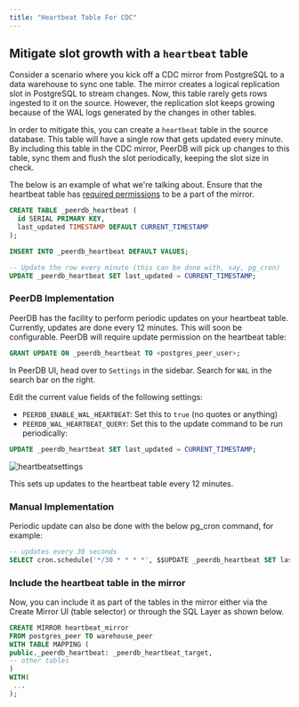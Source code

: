 ```yaml
---
title: "Heartbeat Table For CDC"
---
```


## Mitigate slot growth with a `heartbeat` table

Consider a scenario where you kick off a CDC mirror from PostgreSQL to a data warehouse to sync one table. The mirror creates a logical replication slot in PostgreSQL to stream changes.
Now, this table rarely gets rows ingested to it on the source. However, the replication slot keeps growing because of the WAL logs generated by the changes in other tables.


In order to mitigate this, you can create a `heartbeat` table in the source database. This table will have a single row that gets updated every minute.
By including this table in the CDC mirror, PeerDB will pick up changes to this table, sync them and flush the slot periodically, keeping the slot size in check.

The below is an example of what we're talking about. Ensure that the heartbeat table has [required permissions](/connect/postgres/rds_postgres#creating-peerdb-user-and-granting-permissions) to be a part of the mirror.


```sql
CREATE TABLE _peerdb_heartbeat (
  id SERIAL PRIMARY KEY,
  last_updated TIMESTAMP DEFAULT CURRENT_TIMESTAMP
);

INSERT INTO _peerdb_heartbeat DEFAULT VALUES;

-- Update the row every minute (this can be done with, say, pg_cron)
UPDATE _peerdb_heartbeat SET last_updated = CURRENT_TIMESTAMP;
```

### PeerDB Implementation
PeerDB has the facility to perform periodic updates on your heartbeat table. Currently, updates are done every 12 minutes. This will soon be configurable.
PeerDB will require update permission on the heartbeat table:
```sql
GRANT UPDATE ON _peerdb_heartbeat TO <postgres_peer_user>;
```
In PeerDB UI, head over to `Settings` in the sidebar. Search for `WAL` in the search bar on the right.

Edit the current value fields of the following settings:
- `PEERDB_ENABLE_WAL_HEARTBEAT`: Set this to `true` (no quotes or anything)
- `PEERDB_WAL_HEARTBEAT_QUERY`: Set this to the update command to be run periodically:
```sql
UPDATE _peerdb_heartbeat SET last_updated = CURRENT_TIMESTAMP;
```
![heartbeatsettings](../images/heartbeat/settings.png)


This sets up updates to the heartbeat table every 12 minutes.

### Manual Implementation
Periodic update can also be done with the below pg_cron command, for example:

```sql
-- updates every 30 seconds
SELECT cron.schedule('*/30 * * * *', $$UPDATE _peerdb_heartbeat SET last_updated = CURRENT_TIMESTAMP$$);
```
### Include the heartbeat table in the mirror
Now, you can include it as part of the tables in the mirror either via the Create Mirror UI (table selector) or through the SQL Layer as shown below.
```sql
CREATE MIRROR heartbeat_mirror
FROM postgres_peer TO warehouse_peer
WITH TABLE MAPPING (
public._peerdb_heartbeat: _peerdb_heartbeat_target,
-- other tables
)
WITH(
 ...
);
```
